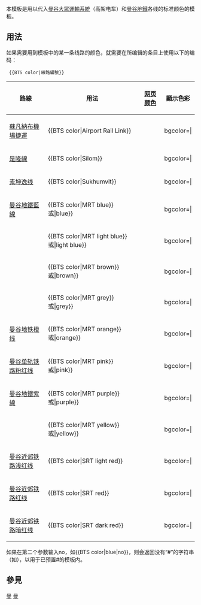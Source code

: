 <noinclude>{{template doc page viewed directly}}</noinclude>
本模板是用以代入[[曼谷大眾運輸系統]]（高架电车）和[[曼谷地鐵]]各线的标准颜色的模板。

== 用法 ==
如果需要用到模板中的某一条线路的颜色，就需要在所编辑的条目上使用以下的编码：
<pre> {{BTS color|線路編號}} </pre>

{| class="wikitable"
|-
! 路線 || 用法 || [[网页颜色]] || 顯示色彩
|-
| [[蘇凡納布機場捷運]] || <nowiki>{{BTS color|</nowiki>Airport Rail Link<nowiki>}}</nowiki> || {{BTS color|Airport Rail Link}} || bgcolor={{BTS color|Airport Rail Link}}|
|-
| [[是隆線]] || <nowiki>{{BTS color|</nowiki>Silom<nowiki>}}</nowiki> || {{BTS color|Silom}} || bgcolor={{BTS color|Silom}}|
|-
| [[素坤逸线]] || <nowiki>{{BTS color|</nowiki>Sukhumvit<nowiki>}}</nowiki> || {{BTS color|Sukhumvit}} || bgcolor={{BTS color|Sukhumvit}}|
|-
| [[曼谷地鐵藍線]] || <nowiki>{{BTS color|</nowiki>MRT blue<nowiki>}}</nowiki>或<nowiki>|</nowiki>blue<nowiki>}}</nowiki> || {{BTS color|MRT blue}} || bgcolor={{BTS color|MRT blue}}|
|-
| {{le|曼谷单轨铁路浅蓝线|Light Blue Line (Bangkok Rapid Transit)}} || <nowiki>{{BTS color|</nowiki>MRT light blue<nowiki>}}</nowiki>或<nowiki>|</nowiki>light blue<nowiki>}}</nowiki> || {{BTS color|MRT light blue}} || bgcolor={{BTS color|MRT light blue}}|
|-
| {{le|曼谷单轨铁路棕线|MRT Brown Line}} || <nowiki>{{BTS color|</nowiki>MRT brown<nowiki>}}</nowiki>或<nowiki>|</nowiki>brown<nowiki>}}</nowiki> || {{BTS color|MRT brown}} || bgcolor={{BTS color|MRT brown}}|
|-
| {{le|曼谷单轨铁路灰线|Grey Line (Bangkok Rapid Transit)}} || <nowiki>{{BTS color|</nowiki>MRT grey<nowiki>}}</nowiki>或<nowiki>|</nowiki>grey<nowiki>}}</nowiki> || {{BTS color|MRT grey}} || bgcolor={{BTS color|MRT grey}}|
|-
| [[曼谷地铁橙线]] || <nowiki>{{BTS color|</nowiki>MRT orange<nowiki>}}</nowiki>或<nowiki>|</nowiki>orange<nowiki>}}</nowiki> || {{BTS color|MRT orange}} || bgcolor={{BTS color|MRT orange}}|
|-
| [[曼谷单轨铁路粉红线]] || <nowiki>{{BTS color|</nowiki>MRT pink<nowiki>}}</nowiki>或<nowiki>|</nowiki>pink<nowiki>}}</nowiki> || {{BTS color|MRT pink}} || bgcolor={{BTS color|MRT pink}}|
|-
| [[曼谷地鐵紫線]] || <nowiki>{{BTS color|</nowiki>MRT purple<nowiki>}}</nowiki>或<nowiki>|</nowiki>purple<nowiki>}}</nowiki> || {{BTS color|MRT purple}} || bgcolor={{BTS color|MRT purple}}|
|-
| {{link-en|曼谷单轨铁路黄线|MRT Yellow Line}} || <nowiki>{{BTS color|</nowiki>MRT yellow<nowiki>}}</nowiki>或<nowiki>|</nowiki>yellow<nowiki>}}</nowiki> || {{BTS color|MRT yellow}} || bgcolor={{BTS color|MRT yellow}}|
|-
| [[曼谷近郊铁路浅红线]] || <nowiki>{{BTS color|</nowiki>SRT light red<nowiki>}}</nowiki> || {{BTS color|SRT light red}} || bgcolor={{BTS color|SRT light red}}|
|-
| [[曼谷近郊铁路红线]] || <nowiki>{{BTS color|</nowiki>SRT red<nowiki>}}</nowiki> || {{BTS color|SRT red}} || bgcolor={{BTS color|SRT red}}|
|-
| [[曼谷近郊铁路暗红线]] || <nowiki>{{BTS color|</nowiki>SRT dark red<nowiki>}}</nowiki> || {{BTS color|SRT dark red}} || bgcolor={{BTS color|SRT dark red}}|
|}

如果在第二个参数输入no，如<nowiki>{{BTS color|blue|no}}</nowiki>，则会返回没有“#”的字符串（如{{BTS color|blue|no}}），以用于已预置#的模板内。

== 參見 ==
{{tl|BTS lines}}

<includeonly>
[[Category:泰国铁路模板|曼]]
[[Category:铁路运输颜色模板|曼]]
</includeonly>
